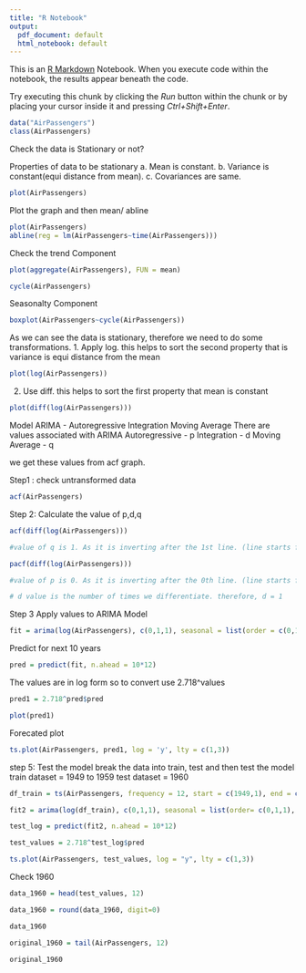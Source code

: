---
title: "R Notebook"
output:
  pdf_document: default
  html_notebook: default
---

This is an [R Markdown](http://rmarkdown.rstudio.com) Notebook. When you execute code within the notebook, the results appear beneath the code. 

Try executing this chunk by clicking the *Run* button within the chunk or by placing your cursor inside it and pressing *Ctrl+Shift+Enter*. 

```{r}
data("AirPassengers")
class(AirPassengers)
```
Check the data is Stationary or not?

Properties of data to be stationary 
a. Mean is constant.
b. Variance is constant(equi distance from mean).
c. Covariances are same. 
```{r}
plot(AirPassengers)
```
Plot the graph and then mean/ abline
```{r}
plot(AirPassengers)
abline(reg = lm(AirPassengers~time(AirPassengers)))
```
Check the trend Component
```{r}
plot(aggregate(AirPassengers), FUN = mean)
```

```{r}

cycle(AirPassengers)
```
Seasonalty Component
```{r}
boxplot(AirPassengers~cycle(AirPassengers))
```
As we can see the data is stationary, therefore we need to do some transformations.
1. Apply log. this helps to sort the second property that is variance is equi distance from the mean

```{r}
plot(log(AirPassengers))

```

2. Use diff. this helps to sort the first property that mean is constant 

```{r}
plot(diff(log(AirPassengers)))
```

Model ARIMA - Autoregressive Integration Moving Average
There are values associated with ARIMA
Autoregressive - p
Integration - d
Moving Average - q 

we get these values from acf graph. 

Step1 : check untransformed data

```{r}
acf(AirPassengers)
```
Step 2: Calculate the value of p,d,q

```{r}
acf(diff(log(AirPassengers)))

#value of q is 1. As it is inverting after the 1st line. (line starts from zero)

pacf(diff(log(AirPassengers)))

#value of p is 0. As it is inverting after the 0th line. (line starts from zero)

# d value is the number of times we differentiate. therefore, d = 1
```

Step 3 Apply values to ARIMA Model 

```{r}
fit = arima(log(AirPassengers), c(0,1,1), seasonal = list(order = c(0,1,1), period = 12))
```

Predict for next 10 years
```{r}
pred = predict(fit, n.ahead = 10*12)
```
The values are in log form so to convert use 2.718^values

```{r}
pred1 = 2.718^pred$pred

plot(pred1)

```
 
Forecated plot 

```{r}
ts.plot(AirPassengers, pred1, log = 'y', lty = c(1,3))
```
step 5: Test the model 
break the data into train, test and then test the model 
train dataset = 1949 to 1959 
test dataset = 1960

```{r}
df_train = ts(AirPassengers, frequency = 12, start = c(1949,1), end = c(1959, 12))

fit2 = arima(log(df_train), c(0,1,1), seasonal = list(order= c(0,1,1), period = 12))

test_log = predict(fit2, n.ahead = 10*12)

test_values = 2.718^test_log$pred

ts.plot(AirPassengers, test_values, log = "y", lty = c(1,3))
```

Check 1960

```{r}
data_1960 = head(test_values, 12)

data_1960 = round(data_1960, digit=0)

data_1960

original_1960 = tail(AirPassengers, 12)

original_1960


```


